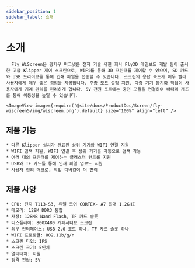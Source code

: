 ```yaml
---
sidebar_position: 1
sidebar_label: 소개
---
```




# 소개

      Fly_WiScreen은 광저우 마그넷론 전자 기술 유한 회사 Fly3D 메인보드 개발 팀이 출시한 고급 Klipper 제어 스크린으로, WiFi를 통해 3D 프린터를 제어할 수 있으며, SD 카드와 USB 드라이브를 통해 인쇄 파일을 전송할 수 있습니다. 스크린의 응답 속도가 매우 빨라 사용자에게 매우 좋은 경험을 제공합니다. 주종 모드 설정 지원, 다중 기기 동기화 작업이 사용자에게 기계 관리를 편리하게 합니다. 5V 전원 포트에는 충전 모듈을 연결하여 배터리 개조를 통해 이동성을 높일 수 있습니다.
        
    <ImageView image={require('@site/docs/ProductDoc/Screen/fly-wiscreen5/img/wiscreen.png').default} size="100%" align="left" />

## 제품 기능

    * 다른 Klipper 설치가 완료된 상위 기기와 WIFI 연결 지원
    * WIFI 검색 지원, WIFI 연결 후 상위 기기를 자동으로 검색 가능
    * 여러 대의 프린터를 제어하는 클러스터 컨트롤 지원
    * USB와 TF 카드를 통해 인쇄 파일 업로드 지원
    * 사용자 정의 매크로, 작업 디버깅이 더 편리

## 제품 사양

    * CPU: 전지 T113-S3, 듀얼 코어 CORTEX- A7 최대 1.2GHZ
    * 메모리: 128M DDR3 통합
    * 저장: 128MB Nand Flash, TF 카드 슬롯
    * 디스플레이: 800X480 캐패시티브 스크린
    * 외부 인터페이스: USB 2.0 포트 하나, TF 카드 슬롯 하나
    * WIFI 프로토콜: 802.11b/g/n
    * 스크린 타입: IPS
    * 스크린 크기: 5인치
    * 멀티터치: 지원
    * 정격 전압: 5V